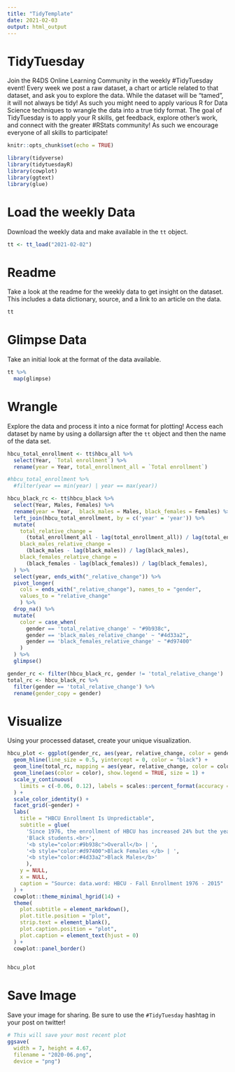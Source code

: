 ```yaml
---
title: "TidyTemplate"
date: 2021-02-03
output: html_output
---
```


# TidyTuesday

Join the R4DS Online Learning Community in the weekly #TidyTuesday event!
Every week we post a raw dataset, a chart or article related to that dataset, and ask you to explore the data.
While the dataset will be “tamed”, it will not always be tidy! As such you might need to apply various R for Data Science techniques to wrangle the data into a true tidy format.
The goal of TidyTuesday is to apply your R skills, get feedback, explore other’s work, and connect with the greater #RStats community!
As such we encourage everyone of all skills to participate!

```r

knitr::opts_chunk$set(echo = TRUE)

library(tidyverse)
library(tidytuesdayR)
library(cowplot)
library(ggtext)
library(glue)

```

# Load the weekly Data

Download the weekly data and make available in the `tt` object.

```r

tt <- tt_load("2021-02-02")

```


# Readme

Take a look at the readme for the weekly data to get insight on the dataset.
This includes a data dictionary, source, and a link to an article on the data.

```r

tt

```


# Glimpse Data

Take an initial look at the format of the data available.

```r

tt %>% 
  map(glimpse)

```

# Wrangle

Explore the data and process it into a nice format for plotting! Access each dataset by name by using a dollarsign after the `tt` object and then the name of the data set.

```r

hbcu_total_enrollment <- tt$hbcu_all %>%
  select(Year, `Total enrollment`) %>%
  rename(year = Year, total_enrollment_all = `Total enrollment`)

#hbcu_total_enrollment %>%
  #filter(year == min(year) | year == max(year))

hbcu_black_rc <- tt$hbcu_black %>%
  select(Year, Males, Females) %>%
  rename(year = Year,  black_males = Males, black_females = Females) %>%
  left_join(hbcu_total_enrollment, by = c('year' = 'year')) %>%
  mutate(
    total_relative_change = 
      (total_enrollment_all - lag(total_enrollment_all)) / lag(total_enrollment_all),
    black_males_relative_change = 
      (black_males - lag(black_males)) / lag(black_males),
    black_females_relative_change = 
      (black_females - lag(black_females)) / lag(black_females),
  ) %>%
  select(year, ends_with("_relative_change")) %>%
  pivot_longer(
    cols = ends_with("_relative_change"), names_to = "gender", 
    values_to = "relative_change"
    ) %>%
  drop_na() %>%
  mutate(
    color = case_when(
      gender == 'total_relative_change' ~ "#9b938c",
      gender == 'black_males_relative_change' ~ "#4d33a2",
      gender == 'black_females_relative_change' ~ "#d97400"
    )
  ) %>%
  glimpse()

gender_rc <- filter(hbcu_black_rc, gender != 'total_relative_change')
total_rc <- hbcu_black_rc %>%
  filter(gender == 'total_relative_change') %>%
  rename(gender_copy = gender)

```


# Visualize

Using your processed dataset, create your unique visualization.

```r

hbcu_plot <- ggplot(gender_rc, aes(year, relative_change, color = gender)) +
  geom_hline(line_size = 0.5, yintercept = 0, color = "black") +
  geom_line(total_rc, mapping = aes(year, relative_change, color = color), size = 0.75) +
  geom_line(aes(color = color), show.legend = TRUE, size = 1) +
  scale_y_continuous(
    limits = c(-0.06, 0.12), labels = scales::percent_format(accuracy = 1)
  ) +
  scale_color_identity() +
  facet_grid(~gender) +
  labs(
    title = "HBCU Enrollment Is Unpredictable",
    subtitle = glue(
      'Since 1976, the enrollment of HBCU has increased 24% but the year-on-year relative change <br>is unpredictable for all students, including ', 
      'Black students.<br>', 
      '<b style="color:#9b938c">Overall</b> | ',
      '<b style="color:#d97400">Black Females </b> | ',
      '<b style="color:#4d33a2">Black Males</b>'
      ),
    y = NULL,
    x = NULL,
    caption = "Source: data.word: HBCU - Fall Enrollment 1976 - 2015"
  ) +
  cowplot::theme_minimal_hgrid(14) +
  theme(
    plot.subtitle = element_markdown(),
    plot.title.position = "plot",
    strip.text = element_blank(),
    plot.caption.position = "plot",
    plot.caption = element_text(hjust = 0)
  ) +
  cowplot::panel_border()

  
hbcu_plot
```

# Save Image

Save your image for sharing. Be sure to use the `#TidyTuesday` hashtag in your post on twitter! 

```r
# This will save your most recent plot
ggsave(
  width = 7, height = 4.67,
  filename = "2020-06.png",
  device = "png")

```
